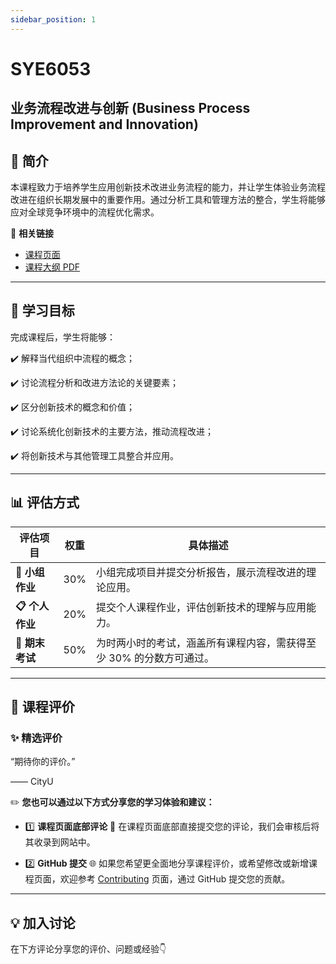 ```yaml
---
sidebar_position: 1
---
```


# SYE6053
## 业务流程改进与创新 (Business Process Improvement and Innovation)

## **📘 简介**
本课程致力于培养学生应用创新技术改进业务流程的能力，并让学生体验业务流程改进在组织长期发展中的重要作用。通过分析工具和管理方法的整合，学生将能够应对全球竞争环境中的流程优化需求。

🔗 **相关链接**
- [课程页面](https://www.cityu.edu.hk/catalogue/pg/202425/course/SYE6053.htm)
- [课程大纲 PDF](https://www.cityu.edu.hk/catalogue/pg/202425/course/SYE6053.pdf)

---

## **🎯 学习目标**

完成课程后，学生将能够：

✔️ 解释当代组织中流程的概念；

✔️ 讨论流程分析和改进方法论的关键要素；

✔️ 区分创新技术的概念和价值；

✔️ 讨论系统化创新技术的主要方法，推动流程改进；

✔️ 将创新技术与其他管理工具整合并应用。

---

## **📊 评估方式**

| **评估项目**            | **权重** | **具体描述**                                                                                       |
|------------------------|---------|---------------------------------------------------------------------------------------------------|
| **📂 小组作业**         | 30%      | 小组完成项目并提交分析报告，展示流程改进的理论应用。                                                  |
| **📋 个人作业**         | 20%      | 提交个人课程作业，评估创新技术的理解与应用能力。                                                     |
| **📝 期末考试**          | 50%      | 为时两小时的考试，涵盖所有课程内容，需获得至少 30% 的分数方可通过。                                          |

---

## **💬 课程评价**

### ✨ **精选评价**
<div className={commentStyles.commentBox}>
    <p className={commentStyles.commentText}>
        “期待你的评价。”
    </p>
    <p className={commentStyles.commentAuthor}>—— CityU</p>
</div>

✏️ **您也可以通过以下方式分享您的学习体验和建议：**

- 1️⃣ **课程页面底部评论**
💬 在课程页面底部直接提交您的评论，我们会审核后将其收录到网站中。

- 2️⃣ **GitHub 提交**
🌐 如果您希望更全面地分享课程评价，或希望修改或新增课程页面，欢迎参考 [Contributing](https://penjc.github.io/cityU-navigator/contributing) 页面，通过 GitHub 提交您的贡献。

---

## **💡 加入讨论**

在下方评论分享您的评价、问题或经验👇
<Utterances />